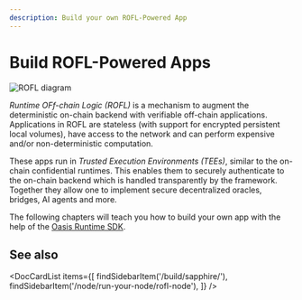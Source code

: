 ```yaml
---
description: Build your own ROFL-Powered App
---
```



# Build ROFL-Powered Apps

![ROFL diagram](images/rofl.svg)

*Runtime OFf-chain Logic (ROFL)* is a mechanism to augment the
deterministic on-chain backend with verifiable off-chain applications.
Applications in ROFL are stateless (with support for encrypted persistent local
volumes), have access to the network and can perform expensive and/or
non-deterministic computation.

These apps run in *Trusted Execution Environments (TEEs)*, similar to the
on-chain confidential runtimes. This enables them to securely authenticate to
the on-chain backend which is handled transparently by the framework. Together
they allow one to implement secure decentralized oracles, bridges, AI agents and
more.

The following chapters will teach you how to build your own app with the help of
the [Oasis Runtime SDK].

## See also

<DocCardList items={[
    findSidebarItem('/build/sapphire/'),
    findSidebarItem('/node/run-your-node/rofl-node'),
]} />

[Oasis Runtime SDK]:
  https://github.com/oasisprotocol/oasis-sdk/tree/main/runtime-sdk

